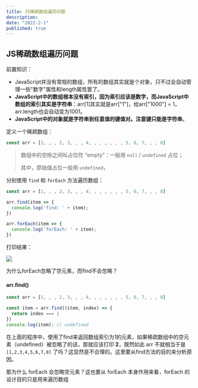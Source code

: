 ```yaml
---
title: JS稀疏数组遍历问题
description: 
date: "2022-2-1"
published: true
---
```


## JS稀疏数组遍历问题

前置知识：

- JavaScript并没有常规的数组，所有的数组其实就是个对象，只不过会自动管理一些"数字"属性和length属性罢了。
- **JavaScript中的数组根本没有索引，因为索引应该是数字，而JavaScript中数组的索引其实是字符串**：arr[1]其实就是arr["1"]，给arr["1000"] = 1，arr.length也会自动变为1001。
- **JavaScript中的对象就是字符串到任意值的键值对。注意键只能是字符串**。


定义一个稀疏数组：

```js
const arr = [1, , , 2, 3, , , 4, , , , , , , 5, 6, 7, , , 8]
```

> 数组中的空隙之间叫占位符 “empty”：一般用 `null` / `undefined` 占位；
>
> 其中，原始值占位一般用 `undefined`，

分别使用 `find` 和 `forEach` 方法遍历数组：

```js
const arr = [1, , , 2, 3, , , 4, , , , , , , 5, 6, 7, , , 8]

arr.find(item => {
  console.log('find: ' + item);
})

arr.forEach(item => {
  console.log('forEach: ' + item);
})
```

打印结果：

![](https://cdn.jsdelivr.net/gh/yesmore/img/img/9D_K`GB_9PLI[L3I4WBE83N.png)

为什么forEach忽略了空元素，而find不会忽略？

#### arr.find()

```js
const arr = [1, , , 2, 3, , , 4, , , , , , , 5, 6, 7, , , 8]

const item = arr.find((item, index) => {
  return index === 1
})
console.log(item); // undefined
```

在上面的程序中，使用了find来返回数组索引为1的元素，如果稀疏数组中的空元素（undefined）被忽略了的话，那就应该打印 **2**，既然如此 arr 不就相当于是 `[1,2,3,4,5,6,7,8]` 了吗？这显然是不合理的。这里要从find方法的目的来分析原因。

那为什么 forEach 会忽略空元素？这也要从 forEach 本身作用来看，forEach 的设计目的只是用来遍历数组

